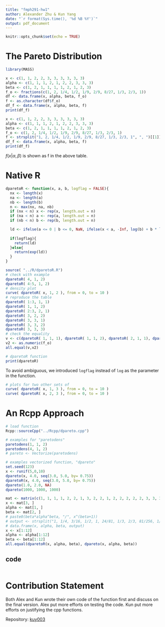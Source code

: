 ```yaml
---
title: "fmph291-hw1"
author: Alexander Zhu & Kun Yang
date: "`r format(Sys.time(), '%d %B %Y')`"
output: pdf_document
---
```


```r
knitr::opts_chunk$set(echo = TRUE)
```

# The Pareto Distribution

<!-- Stop using MASS::fraction because it's calculating approximate outcomes. -->
```r
library(MASS)

x <- c(1, 1, 2, 2, 3, 3, 3, 3, 3, 3)
alpha <- c(1, 1, 1, 2, 1, 2, 2, 3, 3, 3)
beta <- c(1, 2, 1, 1, 1, 1, 2, 1, 2, 3)
f_o <- fractions(c(1, 2, 1/4, 1/2, 1/9, 2/9, 8/27, 1/3, 2/3, 1))
df <- data.frame(x, alpha, beta, f_o)
f <- as.character(df$f_o)
df_f <- data.frame(x, alpha, beta, f)
print(df_f)
```

```r
x <- c(1, 1, 2, 2, 3, 3, 3, 3, 3, 3)
alpha <- c(1, 1, 1, 2, 1, 2, 2, 3, 3, 3)
beta <- c(1, 2, 1, 1, 1, 1, 2, 1, 2, 3)
f_o <- c(1, 2, 1/4, 1/2, 1/9, 2/9, 8/27, 1/3, 2/3, 1)
f <- strsplit("1, 2, 1/4, 1/2, 1/9, 2/9, 8/27, 1/3, 2/3, 1", ", ")[[1]]
df_f <- data.frame(x, alpha, beta, f)
print(df_f)
```

$f(x|\alpha,\beta)$ is shown as f in the above table.

# Native R
```r
dparetoR <- function(x, a, b, logflag = FALSE){
  nx <- length(x)
  na <- length(a)
  nb <- length(b)
  n <- max(nx, na, nb)
  if (nx < n) x <- rep(x, length.out = n)
  if (na < n) a <- rep(a, length.out = n)
  if (nb < n) b <- rep(b, length.out = n)

  ld <- ifelse(a <= 0 | b <= 0, NaN, ifelse(x < a, -Inf, log(b) + b * log(a) - (b + 1) * log(x)))
  
  if(logflag){
    return(ld)
  }else{
    return(exp(ld))
  }
}
```

```r
source( "../R/dparetoR.R")
# check with example
dparetoR( 4, 1, 2)
dparetoR( 4:5, 1, 2)
# density plot
curve( dparetoR( x, 1, 2 ), from = 0, to = 10 )
# reproduce the table
dparetoR( 1:3, 1, 1)
dparetoR( 1, 1, 2)
dparetoR( 2:3, 2, 1)
dparetoR( 3, 2, 2)
dparetoR( 3, 3, 1)
dparetoR( 3, 3, 2)
dparetoR( 3, 3, 3)
# check the equality 
v <- c(dparetoR( 1, 1, 1), dparetoR( 1, 1, 2), dparetoR( 2, 1, 1), dparetoR( 2, 2, 1), dparetoR( 3, 1, 1), dparetoR( 3, 2, 1), dparetoR( 3, 2, 2), dparetoR( 3, 3, 1), dparetoR( 3, 3, 2), dparetoR( 3, 3, 3))
v2 <- as.numeric(f_o)
all.equal(v,v2)
```

```r
# dparetoR function
print(dparetoR)
```

To avoid ambiguous, we introduced `logflag` instead of `log` as the parameter in the function.

```r
# plots for two other sets of
curve( dparetoR( x, 1, 3 ), from = 0, to = 10 )
curve( dparetoR( x, 2, 3 ), from = 0, to = 10 )
```

# An Rcpp Approach 

```r
# load function
Rcpp::sourceCpp("../Rcpp/dpareto.cpp")
```


```r
# examples for "paretodens"
paretodens(1, 1, 2)
paretodens(4, 1, 2)
# pareto <- Vectorize(paretodens)
```


```r
# examples vectorized function, "dpareto"
set.seed(123)
x <- runif(5,0,10)
dpareto(x, 4.0, seq(3.0, 5.0, by= 0.75))
dparetoR(x, 4.0, seq(3.0, 5.0, by= 0.75))
dpareto(1.0, 2.0, NA)
dpareto(1000, 1000, 1000)
```

```r
mat <- matrix(c(1, 1, 1, 1, 2, 2, 1, 3, 2, 2, 1, 2, 2, 2, 2, 2, 3, 3, 3, 1, 3, 3, 2, 3, 3, 3, 4, 4, 1, 4, 2, 3, 1, .5, .5, .5, -1, 1, 1, 2, -1, 0, 0, 0, 1), nrow = 3)
x <- mat[3, ]
alpha <- mat[1, ]
beta <- mat[2, ]
# paste0(beta*alpha^beta, "/", x^(beta+1))
# output <- strsplit("1, 1/4, 3/16, 1/2, 1, 24/81, 1/3, 2/3, 81/256, 1/4, 0, 1, NaN, NaN, NaN", ", ")[[1]]
# data.frame(x, alpha, beta, output)
x <- x[1:12]
alpha <- alpha[1:12]
beta <- beta[1:12]
all.equal(dparetoR(x, alpha, beta), dpareto(x, alpha, beta))
```

## code
```r

```

# Contribution Statement
Both Alex and Kun wrote their own code of the function first and discuss on the final version.
Alex put more efforts on testing the code.
Kun put more efforts on justifying the cpp functions.


Repository: [kuy003](https://github.com/Kun-Yang-003/FMPH291_WI22_A00_kuy003.git)


